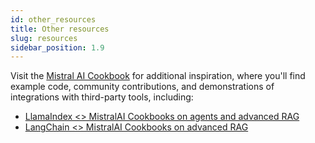 ```yaml
---
id: other_resources
title: Other resources
slug: resources
sidebar_position: 1.9
---
```


Visit the [Mistral AI Cookbook](https://github.com/mistralai/cookbook) for additional inspiration, 
where you'll find example code, community contributions, and demonstrations of integrations with third-party tools, including:
- [LlamaIndex \<\> MistralAI Cookbooks on agents and advanced RAG](https://github.com/mistralai/cookbook/tree/main/third_party/LlamaIndex)
- [LangChain \<\> MistralAI Cookbooks on advanced RAG](https://github.com/mistralai/cookbook/tree/main/third_party/langchain)
